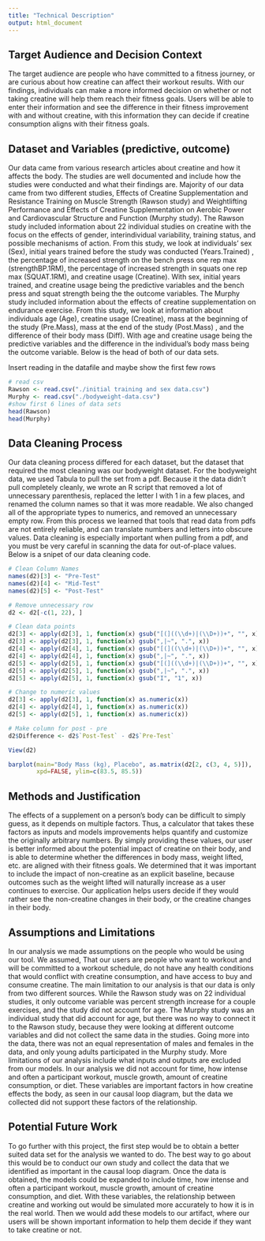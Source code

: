 ```yaml
---
title: "Technical Description"
output: html_document
---
```


## Target Audience and Decision Context

The target audience are people who have committed to a fitness journey, or are curious about how creatine can affect their workout results. With our findings, individuals can make a more informed decision on whether or not taking creatine will help them reach their fitness goals. Users will be able to enter their information and see the difference in their fitness improvement with and without creatine, with this information they can decide if creatine consumption aligns with their fitness goals.

## Dataset and Variables (predictive, outcome)

Our data came from various research articles about creatine and how it affects the body. The studies are well documented and include how the studies were conducted and what their findings are. Majority of our data came from two different studies, Effects of Creatine Supplementation and Resistance Training on Muscle Strength (Rawson study) and Weightlifting Performance and Effects of Creatine Supplementation on Aerobic Power and Cardiovascular Structure and Function (Murphy study). The Rawson study included information about 22 individual studies on creatine with the focus on the effects of gender, interindividual variability, training status, and possible mechanisms of action. From this study, we look at individuals’ sex (Sex), initial years trained before the study was conducted (Years.Trained) , the percentage of increased strength on the bench press one rep max (strengthBP.1RM), the percentage of increased strength in squats one rep max (SQUAT.1RM), and creatine usage (Creatine). With sex, initial years trained, and creatine usage being the predictive variables and the bench press and squat strength being the the outcome variables. The Murphy study included information about the effects of creatine supplementation on endurance exercise. From this study, we look at information about individuals age (Age), creatine usage (Creatine), mass at the beginning of the study (Pre.Mass), mass at the end of the study (Post.Mass) , and the difference of their body mass (Diff). With age and creatine usage being the predictive variables and the difference in the individual’s body mass being the outcome variable. Below is the head of both of our data sets.

Insert reading in the datafile and maybe show the first few rows

```r
# read csv
Rawson <- read.csv("./initial training and sex data.csv")
Murphy <- read.csv("./bodyweight-data.csv")
#show first 6 lines of data sets
head(Rawson)
head(Murphy)
```

## Data Cleaning Process

Our data cleaning process differed for each dataset, but the dataset that required the most cleaning was our bodyweight dataset. For the bodyweight data, we used Tabula to pull the set from a pdf. Because it the data didn’t pull completely cleanly, we wrote an R script that removed a lot of unnecessary parenthesis, replaced the letter I with 1 in a few places, and renamed the column names so that it was more readable. We also changed all of the appropriate types to numerics, and removed an unnecessary empty row. From this process we learned that tools that read data from pdfs are not entirely reliable, and can translate numbers and letters into obscure values. Data cleaning is especially important when pulling from a pdf, and you must be very careful in scanning the data for out-of-place values. Below is a snipet of our data cleaning code.

```r
# Clean Column Names
names(d2)[3] <- "Pre-Test"
names(d2)[4] <- "Mid-Test"
names(d2)[5] <- "Post-Test"

# Remove unnecessary row
d2 <- d2[-c(1, 22), ]

# Clean data points
d2[3] <- apply(d2[3], 1, function(x) gsub("[(]((\\d+)|(\\D+))+", "", x))
d2[3] <- apply(d2[3], 1, function(x) gsub(",|~", ".", x))
d2[4] <- apply(d2[4], 1, function(x) gsub("[(]((\\d+)|(\\D+))+", "", x))
d2[4] <- apply(d2[4], 1, function(x) gsub(",|~", ".", x))
d2[5] <- apply(d2[5], 1, function(x) gsub("[(]((\\d+)|(\\D+))+", "", x))
d2[5] <- apply(d2[5], 1, function(x) gsub(",|~", ".", x))
d2[5] <- apply(d2[5], 1, function(x) gsub("I", "1", x))

# Change to numeric values
d2[3] <- apply(d2[3], 1, function(x) as.numeric(x))
d2[4] <- apply(d2[4], 1, function(x) as.numeric(x))
d2[5] <- apply(d2[5], 1, function(x) as.numeric(x))

# Make column for post - pre
d2$Difference <- d2$`Post-Test` - d2$`Pre-Test`

View(d2)

barplot(main="Body Mass (kg), Placebo", as.matrix(d2[2, c(3, 4, 5)]),
        xpd=FALSE, ylim=c(83.5, 85.5))

```

## Methods and Justification

The effects of a supplement on a person’s body can be difficult to simply guess, as it depends on multiple factors. Thus, a calculator that takes these factors as inputs and models improvements helps quantify and customize the originally arbitrary numbers. By simply providing these values, our user is better informed about the potential impact of creatine on their body, and is able to determine whether the differences in body mass, weight lifted, etc. are aligned with their fitness goals. We determined that it was important to include the impact of non-creatine as an explicit baseline, because outcomes such as the weight lifted will naturally increase as a user continues to exercise. Our application helps users decide if they would rather see the non-creatine changes in their body, or the creatine changes in their body.


## Assumptions and Limitations

In our analysis we made assumptions on the people who would be using our tool. We assumed, That our users are people who want to workout and will be committed to a workout schedule, do not have any health conditions that would conflict with creatine consumption, and have access to buy and consume creatine. The main limitation to our analysis is that our data is only from two different sources. While the Rawson study was on 22 individual studies, it only outcome variable was percent strength increase for a couple exercises, and the study did not account for age. The Murphy study was an individual study that did account for age, but there was no way to connect it to the Rawson study, because they were looking at different outcome variables and did not collect the same data in the studies. Going more into the data, there was not an equal representation of males and females in the data, and only young adults participated in the Murphy study. More limitations of our analysis include what inputs and outputs are excluded from our models. In our analysis we did not account for time, how intense and often a participant workout,  muscle growth, amount of creatine consumption, or diet. These variables are important factors in how creatine effects the body, as seen in our causal loop diagram, but the data we collected did not support these factors of the relationship.

## Potential Future Work

To go further with this project, the first step would be to obtain a better suited data set for the analysis we wanted to do. The best way to go about this would be to conduct our own study and collect the data that we identified as important in the causal loop diagram. Once the data is obtained, the models could be expanded to include time, how intense and often a participant workout,  muscle growth, amount of creatine consumption, and diet. With these variables, the relationship between creatine and working out would be simulated more accurately to how it is in the real world. Then we would add these models to our artifact, where our users will be shown important information to help them decide if they want to take creatine or not.
